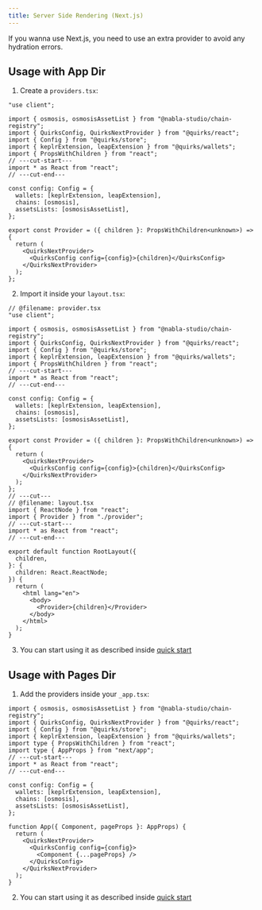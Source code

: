 ```yaml
---
title: Server Side Rendering (Next.js)
---
```


If you wanna use Next.js, you need to use an extra provider to avoid any hydration errors.

## Usage with App Dir

1. Create a `providers.tsx`:

```tsx twoslash title="/app/providers.tsx"
"use client";

import { osmosis, osmosisAssetList } from "@nabla-studio/chain-registry";
import { QuirksConfig, QuirksNextProvider } from "@quirks/react";
import { Config } from "@quirks/store";
import { keplrExtension, leapExtension } from "@quirks/wallets";
import { PropsWithChildren } from "react";
// ---cut-start---
import * as React from "react";
// ---cut-end---

const config: Config = {
  wallets: [keplrExtension, leapExtension],
  chains: [osmosis],
  assetsLists: [osmosisAssetList],
};

export const Provider = ({ children }: PropsWithChildren<unknown>) => {
  return (
    <QuirksNextProvider>
      <QuirksConfig config={config}>{children}</QuirksConfig>
    </QuirksNextProvider>
  );
};
```

2. Import it inside your `layout.tsx`:

```tsx twoslash title="/app/layout.tsx"
// @filename: provider.tsx
"use client";

import { osmosis, osmosisAssetList } from "@nabla-studio/chain-registry";
import { QuirksConfig, QuirksNextProvider } from "@quirks/react";
import { Config } from "@quirks/store";
import { keplrExtension, leapExtension } from "@quirks/wallets";
import { PropsWithChildren } from "react";
// ---cut-start---
import * as React from "react";
// ---cut-end---

const config: Config = {
  wallets: [keplrExtension, leapExtension],
  chains: [osmosis],
  assetsLists: [osmosisAssetList],
};

export const Provider = ({ children }: PropsWithChildren<unknown>) => {
  return (
    <QuirksNextProvider>
      <QuirksConfig config={config}>{children}</QuirksConfig>
    </QuirksNextProvider>
  );
};
// ---cut---
// @filename: layout.tsx
import { ReactNode } from "react";
import { Provider } from "./provider";
// ---cut-start---
import * as React from "react";
// ---cut-end---

export default function RootLayout({
  children,
}: {
  children: React.ReactNode;
}) {
  return (
    <html lang="en">
      <body>
        <Provider>{children}</Provider>
      </body>
    </html>
  );
}
```

3. You can start using it as described inside [quick start](./quick-start)

## Usage with Pages Dir

1. Add the providers inside your `_app.tsx`:

```tsx twoslash title="/pages/_app.tsx"
import { osmosis, osmosisAssetList } from "@nabla-studio/chain-registry";
import { QuirksConfig, QuirksNextProvider } from "@quirks/react";
import { Config } from "@quirks/store";
import { keplrExtension, leapExtension } from "@quirks/wallets";
import type { PropsWithChildren } from "react";
import type { AppProps } from "next/app";
// ---cut-start---
import * as React from "react";
// ---cut-end---

const config: Config = {
  wallets: [keplrExtension, leapExtension],
  chains: [osmosis],
  assetsLists: [osmosisAssetList],
};

function App({ Component, pageProps }: AppProps) {
  return (
    <QuirksNextProvider>
      <QuirksConfig config={config}>
        <Component {...pageProps} />
      </QuirksConfig>
    </QuirksNextProvider>
  );
}
```

2. You can start using it as described inside [quick start](./quick-start)
